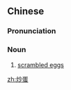 ==Chinese==
{{zh-forms}}

===Pronunciation===
{{zh-pron
|m=chǎodàn
|c=caau2 daan2
|cat=n
}}

===Noun===
{{zh-noun}}

# [[scrambled eggs]]

{{zh-cat|Eggs}}

[[zh:炒蛋]]